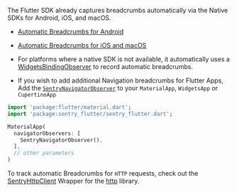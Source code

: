 The Flutter SDK already captures breadcrumbs automatically via the Native SDKs for Android, iOS, and macOS.

- [Automatic Breadcrumbs for Android](/platforms/android/enriching-events/breadcrumbs/#automatic-breadcrumbs)
- [Automatic Breadcrumbs for iOS and macOS](/platforms/apple/configuration/integrations/default/#sentryautobreadcrumbtrackingintegration)

- For platforms where a native SDK is not available, it automatically uses a [WidgetsBindingObserver](https://api.flutter.dev/flutter/widgets/WidgetsBindingObserver-class.html) to record automatic breadcrumbs.

- If you wish to add additional Navigation breadcrumbs for Flutter Apps, Add the [`SentryNavigatorObserver`](https://pub.dev/documentation/sentry_flutter/latest/sentry_flutter/SentryNavigatorObserver-class.html) to your `MaterialApp`, `WidgetsApp` or `CupertinoApp`

```dart
import 'package:flutter/material.dart';
import 'package:sentry_flutter/sentry_flutter.dart';

MaterialApp(
  navigatorObservers: [
    SentryNavigatorObserver(),
  ],
  // other parameters
)
```

To track automatic Breadcrumbs for `HTTP` requests, check out the [SentryHttpClient](/platforms/dart/usage/advanced-usage/#automatic-breadcrumbs) Wrapper for the [http](https://pub.dev/packages/http) library.
